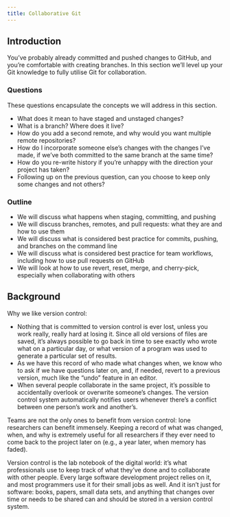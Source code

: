 ```yaml
---
title: Collaborative Git
---
```


## Introduction

You've probably already committed and pushed changes to GitHub, and you're comfortable with creating branches. In this section we'll level up your Git knowledge to fully utilise Git for collaboration.

### Questions

These questions encapsulate the concepts we will address in this section.

-   What does it mean to have staged and unstaged changes?
-   What is a branch? Where does it live?
-   How do you add a second remote, and why would you want multiple remote repositories?
-   How do I incorporate someone else's changes with the changes I've made, if we've both committed to the same branch at the same time?
-   How do you re-write history if you're unhappy with the direction your project has taken?
-   Following up on the previous question, can you choose to keep only some changes and not others?

### Outline

-   We will discuss what happens when staging, committing, and pushing
-   We will discuss branches, remotes, and pull requests: what they are and how to use them
-   We will discuss what is considered best practice for commits, pushing, and branches on the command line
-   We will discuss what is considered best practice for team workflows, including how to use pull requests on GitHub
-   We will look at how to use revert, reset, merge, and cherry-pick, especially when collaborating with others

## Background

Why we like version control:

-   Nothing that is committed to version control is ever lost, unless you work really, really hard at losing it. Since all old versions of files are saved, it’s always possible to go back in time to see exactly who wrote what on a particular day, or what version of a program was used to generate a particular set of results.
-   As we have this record of who made what changes when, we know who to ask if we have questions later on, and, if needed, revert to a previous version, much like the “undo” feature in an editor.
-   When several people collaborate in the same project, it’s possible to accidentally overlook or overwrite someone’s changes. The version control system automatically notifies users whenever there’s a conflict between one person’s work and another’s.

Teams are not the only ones to benefit from version control: lone researchers can benefit immensely. Keeping a record of what was changed, when, and why is extremely useful for all researchers if they ever need to come back to the project later on (e.g., a year later, when memory has faded).

Version control is the lab notebook of the digital world: it’s what professionals use to keep track of what they’ve done and to collaborate with other people. Every large software development project relies on it, and most programmers use it for their small jobs as well. And it isn’t just for software: books, papers, small data sets, and anything that changes over time or needs to be shared can and should be stored in a version control system.
